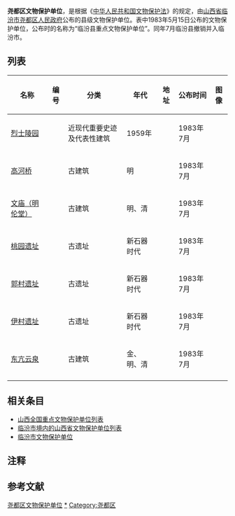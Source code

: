 '''尧都区文物保护单位'''，是根据《[[中华人民共和国文物保护法|中华人民共和国文物保护法]]》的规定，由[[山西省|山西省]][[临汾市|临汾市]][[尧都区|尧都区]][[尧都区人民政府|人民政府]]公布的县级文物保护单位。表中1983年5月15日公布的文物保护单位，公布时的名称为“临汾县重点文物保护单位”。同年7月临汾县撤销并入临汾市。

==列表==
{{Expand list}}<center>
{| class="wikitable sortable"
|- 
!名称 
!编号
!分类 
!年代
!地址
!公布时间
!图像
|-
| [[烈士陵园|烈士陵园]] ||   || 近现代重要史迹及代表性建筑 || 1959年 ||   || 1983年7月 ||
|-
| [[高河桥|高河桥]] ||   || 古建筑 || 明 ||   || 1983年7月 ||
|-
| [[文庙（明伦堂）|文庙（明伦堂）]] ||   || 古建筑 || 明、清 ||   || 1983年7月 ||
|-
| [[桃园遗址|桃园遗址]] ||   || 古遗址 || 新石器时代 ||   || 1983年7月 ||
|-
| [[郭村遗址|郭村遗址]] ||   || 古遗址 || 新石器时代 ||   || 1983年7月 ||
|-
| [[伊村遗址|伊村遗址]] ||   || 古遗址 || 新石器时代 ||   || 1983年7月 ||
|-
| [[东亢云泉|东亢云泉]] ||   || 古建筑 || 金、明、清 ||   || 1983年7月 ||
|-
|}
</center>

==相关条目==
* [[山西全国重点文物保护单位列表|山西全国重点文物保护单位列表]]
* [[临汾市境内的山西省文物保护单位列表|临汾市境内的山西省文物保护单位列表]]
* [[临汾市文物保护单位|临汾市文物保护单位]]

==注释==
{{ReflistH}}
{{NoteFoot}}
{{ReflistF}}

==参考文献==
{{Reflist}}

{{山西文保}}
[[Category:尧都区文物保护单位|]]
[[Category:临汾文物保护单位|*]]
[[Category:尧都区|Category:尧都区]]